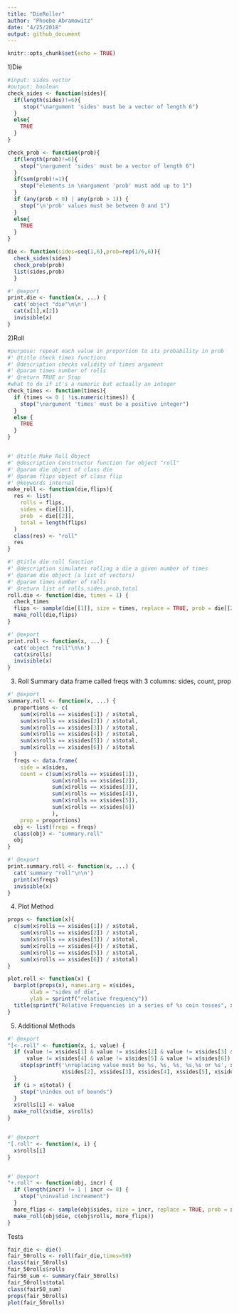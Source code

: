 ```yaml
---
title: "DieRoller"
author: "Phoebe Abramowitz"
date: "4/25/2018"
output: github_document
---
```


```r
knitr::opts_chunk$set(echo = TRUE)
```
1)Die
```r
#input: sides vector
#output: boolean
check_sides <- function(sides){
  if(length(sides)!=6){
     stop("\nargument 'sides' must be a vector of length 6")
  }
  else{
    TRUE
  }
}

check_prob <- function(prob){
  if(length(prob)!=6){
    stop("\nargument 'sides' must be a vector of length 6")
  }
  if(sum(prob)!=1){
    stop("elements in \nargument 'prob' must add up to 1")
  }
  if (any(prob < 0) | any(prob > 1)) {
    stop("\n'prob' values must be between 0 and 1")
  }
  else{
    TRUE
  }
}

die <- function(sides=seq(1,6),prob=rep(1/6,6)){
  check_sides(sides)
  check_prob(prob)
  list(sides,prob)
  }

#' @export
print.die <- function(x, ...) {
  cat('object "die"\n\n')
  cat(x[1],x[2])
  invisible(x)
}

```
2)Roll
```r
#purpose: repeat each value in proportion to its probability in prob
#' @title check times functions
#' @description checks validity of times argument
#' @param times number of rolls
#' @return TRUE or Stop
#what to do if it's a numeric but actually an integer
check_times <- function(times){
  if (times <= 0 | !is.numeric(times)) {
    stop("\nargument 'times' must be a positive integer")
  } 
  else {
    TRUE
  }
}


#' @title Make Roll Object
#' @description Constructor function for object "roll"
#' @param die object of class die
#' @param flips object of class flip
#' @keywords internal
make_roll <- function(die,flips){
  res <- list(
    rolls = flips,
    sides = die[[1]],
    prob  = die[[2]],
    total = length(flips)
  )
  class(res) <- "roll"
  res
}

#' @title die roll function 
#' @description simulates rolling a die a given number of times
#' @param die object (a list of vectors)
#' @param times number of rolls
#' @return list of rolls,sides,prob,total
roll.die <- function(die, times = 1) {
  check_times
  flips <- sample(die[[1]], size = times, replace = TRUE, prob = die[[2]])
  make_roll(die,flips)
}

#' @export
print.roll <- function(x, ...) {
  cat('object "roll"\n\n')
  cat(x$rolls)
  invisible(x)
}

```
3) Roll Summary
data frame called freqs with 3 columns: sides, count, prop
```r
#' @export
summary.roll <- function(x, ...) {
  proportions <- c(
    sum(x$rolls == x$sides[1]) / x$total,
    sum(x$rolls == x$sides[2]) / x$total,
    sum(x$rolls == x$sides[3]) / x$total,
    sum(x$rolls == x$sides[4]) / x$total,
    sum(x$rolls == x$sides[5]) / x$total,
    sum(x$rolls == x$sides[6]) / x$total
  )
  freqs <- data.frame(
    side = x$sides,
    count = c(sum(x$rolls == x$sides[1]),
              sum(x$rolls == x$sides[2]),
              sum(x$rolls == x$sides[3]),
              sum(x$rolls == x$sides[4]),
              sum(x$rolls == x$sides[5]),
              sum(x$rolls == x$sides[6])
              ),
    prop = proportions)
  obj <- list(freqs = freqs)
  class(obj) <- "summary.roll"
  obj
}

#' @export
print.summary.roll <- function(x, ...) {
  cat('summary "roll"\n\n')
  print(x$freqs)
  invisible(x)
}

```
4) Plot Method

```r
props <- function(x){
  c(sum(x$rolls == x$sides[1]) / x$total,
    sum(x$rolls == x$sides[2]) / x$total,
    sum(x$rolls == x$sides[3]) / x$total,
    sum(x$rolls == x$sides[4]) / x$total,
    sum(x$rolls == x$sides[5]) / x$total,
    sum(x$rolls == x$sides[6]) / x$total)
}

plot.roll <- function(x) {
  barplot(props(x), names.arg = x$sides,
       xlab = "sides of die", 
       ylab = sprintf("relative frequency"))
  title(sprintf("Relative Frequencies in a series of %s coin tosses", x$total))
}
```
5) Additional Methods
```r
#' @export
"[<-.roll" <- function(x, i, value) {
  if (value != x$sides[1] & value != x$sides[2] & value != x$sides[3] &
      value != x$sides[4] & value != x$sides[5] & value != x$sides[6]) {
    stop(sprintf('\nreplacing value must be %s, %s, %s, %s,%s or %s', x$sides[1], 
                 x$sides[2], x$sides[3], x$sides[4], x$sides[5], x$sides[6]))
  }
  if (i > x$total) {
    stop("\nindex out of bounds")
  }
  x$rolls[i] <- value
  make_roll(x$die, x$rolls)
}


#' @export
"[.roll" <- function(x, i) {
  x$rolls[i]
}


#' @export
"+.roll" <- function(obj, incr) {
  if (length(incr) != 1 | incr <= 0) {
    stop("\ninvalid increament")
  }
  more_flips <- sample(obj$sides, size = incr, replace = TRUE, prob = x$prob)
  make_roll(obj$die, c(obj$rolls, more_flips))
}
```


Tests
```r
fair_die <- die()
fair_50rolls <- roll(fair_die,times=50)
class(fair_50rolls)
fair_50rolls$rolls
fair50_sum <- summary(fair_50rolls)
fair_50rolls$total
class(fair50_sum)
props(fair_50rolls)
plot(fair_50rolls)
```



